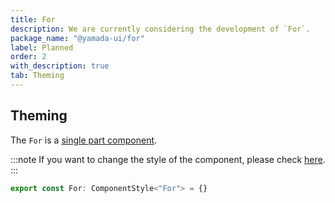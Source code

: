 ```yaml
---
title: For
description: We are currently considering the development of `For`.
package_name: "@yamada-ui/for"
label: Planned
order: 2
with_description: true
tab: Theming
---
```


## Theming

The `For` is a [single part component](/styled-system/theming/component-styles#single-part-components).

:::note
If you want to change the style of the component, please check [here](/styled-system/theming/customize-theme#changing-the-style-of-components).
:::

```ts
export const For: ComponentStyle<"For"> = {}
```
